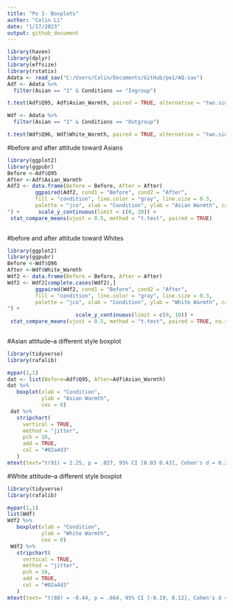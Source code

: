 ```yaml
---
title: "Po 1- Boxplots"
author: "Colin Li"
date: "1/17/2023"
output: github_document
---
```


```r
library(haven)
library(dplyr)
library(effsize)
library(rstatix)
Adata <- read_sav("C:/Users/Colin/Documents/GitHub/po1/AQ.sav")
Adf <- Adata %>% 
  filter(Asian == "1" & Conditions == "Ingroup")

t.test(Adf$Q95, Adf$Asian_Warmth, paired = TRUE, alternative = "two.sided") 

Wdf <- Adata %>%
  filter(Asian == "1" & Conditions == "Outgroup")

t.test(Wdf$Q96, Wdf$White_Warmth, paired = TRUE, alternative = "two.sided")

```
#before and after attitude toward Asians
```r
library(ggplot2)
library(ggpubr)
Before <-Adf$Q95
After <-Adf$Asian_Warmth
Adf2 <- data.frame(Before = Before, After = After)
         ggpaired(Adf2, cond1 = "Before", cond2 = "After",
         fill = "condition", line.color = "gray", line.size = 0.3,
         palette = "jco", xlab = "Condition", ylab = "Asian Warmth", caption = "t(91) = 2.25, 95% CI [0.03 0.43], Cohen's d = 0.24
") +      scale_y_continuous(limit = c(0, 10)) +
 stat_compare_means(vjust = 0.5, method = "t.test", paired = TRUE)
  

```

#before and after attitude toward Whites
```r
library(ggplot2)
library(ggpubr)
Before <-Wdf$Q96
After <-Wdf$White_Warmth
Wdf2 <- data.frame(Before = Before, After = After)
Wdf2 <- Wdf2[complete.cases(Wdf2),]
         ggpaired(Wdf2, cond1 = "Before", cond2 = "After",
         fill = "condition", line.color = "gray", line.size = 0.3,
         palette = "jco", xlab = "Condition", ylab = "White Warmth", caption = "t(88) = -0.44, 95% CI [-0.19, 0.12], Cohen's d = -0.05
") +
                      scale_y_continuous(limit = c(0, 10)) +
 stat_compare_means(vjust = 0.5, method = "t.test", paired = TRUE, na.rm = TRUE)
  

```
#Asian attitude--a different style boxplot
```r

library(tidyverse)
library(rafalib)

mypar(1,1)
dat <- list(Before=Adf$Q95, After=Adf$Asian_Warmth)
dat %>%
   boxplot(xlab = "Condition",
           ylab = "Asian Warmth",
           cex = 0)
 dat %>%
   stripchart(
     vertical = TRUE,
     method = "jitter",
     pch = 16,
     add = TRUE,
     col = "#02a4d3"
   ) 
mtext(text="t(91) = 2.25, p = .027, 95% CI [0.03 0.43], Cohen's d = 0.24", side = 3, adj = 1, col = "black", cex = 0.8, font = 9)
```
#White attitude--a different style boxplot

```r
library(tidyverse)
library(rafalib)

mypar(1,1)
list(Wdf)
Wdf2 %>%
   boxplot(xlab = "Condition",
           ylab = "White Warmth",
           cex = 0)
 Wdf2 %>%
   stripchart(
     vertical = TRUE,
     method = "jitter",
     pch = 16,
     add = TRUE,
     col = "#02a4d3"
   )
mtext(text= "t(88) = -0.44, p = .664, 95% CI [-0.19, 0.12], Cohen's d = -0.05", side = 3, adj = 1, col = "black", cex = 0.8, font = 9)
```

